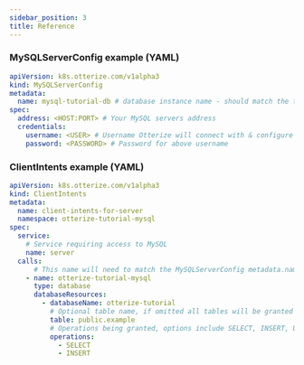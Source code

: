```yaml
---
sidebar_position: 3
title: Reference
---
```


### MySQLServerConfig example (YAML)
```yaml
apiVersion: k8s.otterize.com/v1alpha3
kind: MySQLServerConfig
metadata:
  name: mysql-tutorial-db # database instance name - should match the target in ClientIntents
spec:
  address: <HOST:PORT> # Your MySQL servers address
  credentials:
    username: <USER> # Username Otterize will connect with & configure permissions as
    password: <PASSWORD> # Password for above username
```

### ClientIntents example (YAML)

```yaml
apiVersion: k8s.otterize.com/v1alpha3
kind: ClientIntents
metadata:
  name: client-intents-for-server
  namespace: otterize-tutorial-mysql
spec:
  service:
    # Service requiring access to MySQL
    name: server
  calls:
      # This name will need to match the MySQLServerConfig metadata.name field
    - name: otterize-tutorial-mysql
      type: database
      databaseResources:
        - databaseName: otterize-tutorial
          # Optional table name, if omitted all tables will be granted access
          table: public.example
          # Operations being granted, options include SELECT, INSERT, UPDATE, DELETE, ALL
          operations:
            - SELECT
            - INSERT
```


